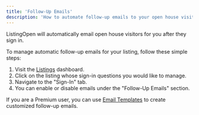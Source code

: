 ```yaml
---
title: 'Follow-Up Emails'
description: 'How to automate follow-up emails to your open house visitors.'
---
```


ListingOpen will automatically email open house visitors for you after they sign in.

To manage automatic follow-up emails for your listing, follow these simple steps:
1. Visit the [Listings](https://listingopen.com/listings) dashboard.
2. Click on the listing whose sign-in questions you would like to manage.
3. Navigate to the "Sign-In" tab.
4. You can enable or disable emails under the "Follow-Up Emails" section.

<Note>If you are a Premium user, you can use [Email Templates](/automations/email-templates) to create customized follow-up emails.</Note>
